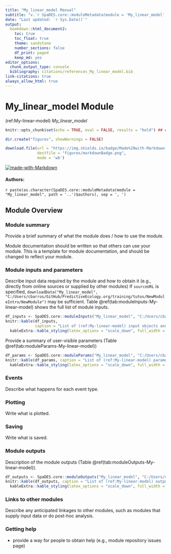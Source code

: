 ```yaml
---
title: "My_linear_model Manual"
subtitle: "v.`r SpaDES.core::moduleMetadata(module = 'My_linear_model', path = '..')$version`"
date: "Last updated: `r Sys.Date()`"
output:
  bookdown::html_document2:
    toc: true
    toc_float: true
    theme: sandstone
    number_sections: false
    df_print: paged
    keep_md: yes
editor_options:
  chunk_output_type: console
  bibliography: citations/references_My_linear_model.bib
link-citations: true
always_allow_html: true
---
```


# My_linear_model Module

<!-- the following are text references used in captions for LaTeX compatibility -->
(ref:My-linear-model) *My_linear_model*

```r
knitr::opts_chunk$set(echo = TRUE, eval = FALSE, results = "hold") ## change to eval = TRUE if all chunks are to be evaluated

dir.create("figures", showWarnings = FALSE)

download.file(url = "https://img.shields.io/badge/Made%20with-Markdown-1f425f.png",
              destfile = "figures/markdownBadge.png",
              mode = 'wb')
```

[![made-with-Markdown](figures/markdownBadge.png)](https://commonmark.org)

<!-- if knitting to pdf remember to add the pandoc_args: ["--extract-media", "."] option to yml in order to get the badge images -->

#### Authors:

`r paste(as.character(SpaDES.core::moduleMetadata(module = "My_linear_model", path = '..')$authors), sep = ', ')`
<!-- ideally separate authors with new lines, '\n' not working -->

## Module Overview

### Module summary

Provide a brief summary of what the module does / how to use the module.

Module documentation should be written so that others can use your module.
This is a template for module documentation, and should be changed to reflect your module.

### Module inputs and parameters

Describe input data required by the module and how to obtain it (e.g., directly from online sources or supplied by other modules)
If `sourceURL` is specified, `downloadData("My_linear_model", "C:/Users/cbarros/GitHub/PredictiveEcology.org/training/tutos/NewModuleIntro/NewModule")` may be sufficient.
Table \@ref(tab:moduleInputs-My-linear-model) shows the full list of module inputs.

```r
df_inputs <- SpaDES.core::moduleInputs("My_linear_model", "C:/Users/cbarros/GitHub/PredictiveEcology.org/training/tutos/NewModuleIntro/NewModule")
knitr::kable(df_inputs,
             caption = "List of (ref:My-linear-model) input objects and their description.") |>
  kableExtra::kable_styling(latex_options = "scale_down", full_width = TRUE)
```

Provide a summary of user-visible parameters (Table \@ref(tab:moduleParams-My-linear-model))


```r
df_params <- SpaDES.core::moduleParams("My_linear_model", "C:/Users/cbarros/GitHub/PredictiveEcology.org/training/tutos/NewModuleIntro/NewModule")
knitr::kable(df_params, caption = "List of (ref:My-linear-model) parameters and their description.") |>
  kableExtra::kable_styling(latex_options = "scale_down", full_width = TRUE)
```

### Events

Describe what happens for each event type.

### Plotting

Write what is plotted.

### Saving

Write what is saved.

### Module outputs

Description of the module outputs (Table \@ref(tab:moduleOutputs-My-linear-model)).

```r
df_outputs <- SpaDES.core::moduleOutputs("My_linear_model", "C:/Users/cbarros/GitHub/PredictiveEcology.org/training/tutos/NewModuleIntro/NewModule")
knitr::kable(df_outputs, caption = "List of (ref:My-linear-model) outputs and their description.") |>
  kableExtra::kable_styling(latex_options = "scale_down", full_width = TRUE)
```

### Links to other modules

Describe any anticipated linkages to other modules, such as modules that supply input data or do post-hoc analysis.

### Getting help

-   provide a way for people to obtain help (e.g., module repository issues page)
